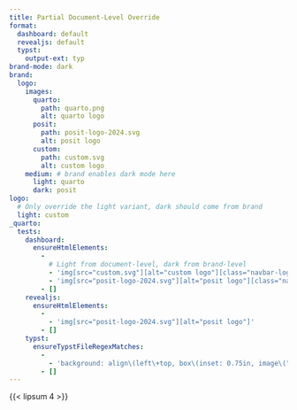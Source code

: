 ```yaml
---
title: Partial Document-Level Override
format:
  dashboard: default
  revealjs: default
  typst:
    output-ext: typ
brand-mode: dark
brand:
  logo:
    images:
      quarto:
        path: quarto.png
        alt: quarto logo
      posit:
        path: posit-logo-2024.svg
        alt: posit logo
      custom:
        path: custom.svg
        alt: custom logo
    medium: # brand enables dark mode here
      light: quarto
      dark: posit
logo:
  # Only override the light variant, dark should come from brand
  light: custom
_quarto:
  tests:
    dashboard:
      ensureHtmlElements:
        -
          # Light from document-level, dark from brand-level
          - 'img[src="custom.svg"][alt="custom logo"][class="navbar-logo light-content d-inline-block"]'
          - 'img[src="posit-logo-2024.svg"][alt="posit logo"][class="navbar-logo dark-content d-inline-block"]'
        - []
    revealjs:
      ensureHtmlElements:
        -
          - 'img[src="posit-logo-2024.svg"][alt="posit logo"]'
        - []
    typst:
      ensureTypstFileRegexMatches:
        -
          - 'background: align\(left\+top, box\(inset: 0.75in, image\("posit-logo-2024.svg", width: 1\.5in, alt: "posit logo"\)\)'
        - []
---
```


{{< lipsum 4 >}}
